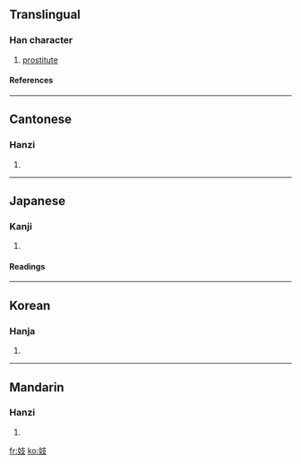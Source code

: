 ==Translingual==
===Han character===
{{Han char|rn=38|rad=女|as=04|sn=7|four=4444<sub>7</sub>|canj=女十水 (VJE)}}
# [[prostitute]]
====References====
{{Han ref|kx=0256.170|dkj=06083|dj=0520.150|hdz=21029.170|uh=5993|ud=22931|bh=A7B2|bd=42930}}
----
==Cantonese==
===Hanzi===
{{yue-hanzi|jyut=|y=gei6}}
# {{defn|Cantonese}}
----
==Japanese==
===Kanji===
{{ja-kanji|grade=|rs=女04}}
# {{defn|Japanese}} 
====Readings====
{{ja-readings|on=[[き]] (ki), [[ぎ]] (gi)|kun=[[わざおぎ]] (wazaogi)}}
----
==Korean==
===Hanja===
{{ko-hanja|hangeul=기|rv=gi|mr=ki}}
# {{defn|Korean}}
----
==Mandarin==
===Hanzi===
{{cmn-hanzi|pin=[[jì]] ([[ji4]])|wg=chi<sup>4</sup>}}
# {{defn|Mandarin}}

[[fr:妓]]
[[ko:妓]]
